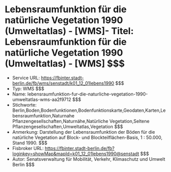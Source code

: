 # Lebensraumfunktion für die natürliche Vegetation 1990 (Umweltatlas) - [WMS]- Titel: Lebensraumfunktion für die natürliche Vegetation 1990 (Umweltatlas) - [WMS] $$$
- Service URL: https://fbinter.stadt-berlin.de/fb/wms/senstadt/k01_12_01lebens1990 $$$
- Typ: WMS $$$
- Name: lebensraumfunktion-fur-die-naturliche-vegetation-1990-umweltatlas-wms-aa2f9712 $$$
- Stichworte: Berlin,Boden,Bodenfunktionen,Bodenfunktionskarte,Geodaten,Karten,Lebensraumfunktion,Naturnahe Pflanzengesellschaften,Naturnähe,Natürliche Vegetation,Seltene Pflanzengesellschaften,Umweltatlas,Vegetation $$$
- Anmerkung: Darstellung der Lebensraumfunktion der Böden für die natürliche Vegetation auf Block- und Blockteilflächen-Basis, 1 : 50.000, Stand 1990. $$$
- Fisbroker URL: https://fbinter.stadt-berlin.de/fb?loginkey=showMap&mapId=k01_12_01lebens1990@senstadt $$$
- Autor: Senatsverwaltung für Mobilität, Verkehr, Klimaschutz und Umwelt Berlin $$$
